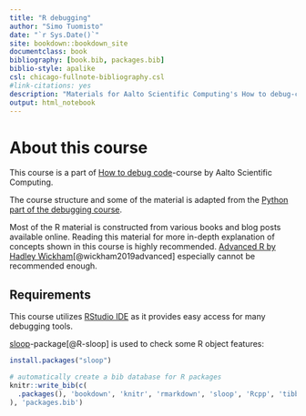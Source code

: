 ```yaml
--- 
title: "R debugging"
author: "Simo Tuomisto"
date: "`r Sys.Date()`"
site: bookdown::bookdown_site
documentclass: book
bibliography: [book.bib, packages.bib]
biblio-style: apalike
csl: chicago-fullnote-bibliography.csl
#link-citations: yes
description: "Materials for Aalto Scientific Computing's How to debug-course, R part"
output: html_notebook
---
```


# About this course

This course is a part of
[How to debug code](https://scicomp.aalto.fi/training/scip/debugging-2022/)-course
by Aalto Scientific Computing.

The course structure and some of the material is adapted from the
[Python part of the debugging course](https://aaltoscicomp.github.io/python-debugging).

Most of the R material is constructed from various books and blog posts available online.
Reading this material for more in-depth explanation of concepts shown in this course
is highly recommended. [Advanced R by Hadley Wickham](https://adv-r.hadley.nz/)[@wickham2019advanced]
especially cannot be recommended enough.

## Requirements

This course utilizes [RStudio IDE](https://www.rstudio.com/) as it provides easy access
for many debugging tools.

[sloop](https://cran.r-project.org/web/packages/sloop/index.html)-package[@R-sloop] is used
to check some R object features:
```r
install.packages("sloop")
```


```r
# automatically create a bib database for R packages
knitr::write_bib(c(
  .packages(), 'bookdown', 'knitr', 'rmarkdown', 'sloop', 'Rcpp', 'tibble', 'data.table'
), 'packages.bib')
```
